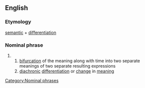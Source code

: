 ==English==
===Etymology===
[[semantic]] + [[differentiation]]
=== Nominal phrase ===
#{{tag|of an expression}}
##[[bifurcation]] of the meaning along with time into two separate meanings of two separate resulting expressions
##[[diachronic]] [[differentiation]] or [[change]] in [[meaning]]

[[Category:Nominal phrases]]